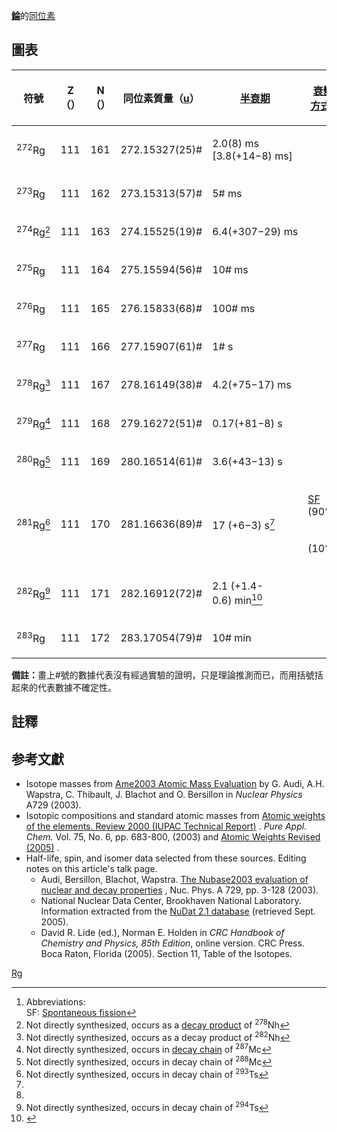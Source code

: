 {{infobox element isotopes
|infobox_name=roentgenium
|symbol=Rg
|name=錀
|isotopes=
{{infobox element isotopes/isotopes decays | mn=286 |sym=錀 | isotope_ref=<ref name=Hofmann2016>{{cite journal |last=Hofmann |first=S. |last2=Heinz |first2=S. |first3=R. |last3=Mann |first4=J. |last4=Maurer |first5=G. |last5=Münzenberg |first6=S. |last6=Antalic |first7=W. |last7=Barth |first8=H. G. |last8=Burkhard |first9=L. |last9=Dahl |first10=K. |last10=Eberhardt |first11=R. |last11=Grzywacz |first12=J. H. |last12=Hamilton |first13=R. A. |last13=Henderson |first14=J. M. |last14=Kenneally |first15=B. |last15=Kindler |first16=I. |last16=Kojouharov |first17=R. |last17=Lang |first18=B. |last18=Lommel |first19=K. |last19=Miernik |first20=D. |last20=Miller |first21=K. J. |last21=Moody |first22=K. |last22=Morita |first23=K. |last23=Nishio |first24=A. G. |last24=Popeko |first25=J. B. |last25=Roberto |first26=J. |last26=Runke |first27=K. P. |last27=Rykaczewski |first28=S. |last28=Saro |first29=C. |last29=Scheidenberger |first30=H. J. |last30=Schött |first31=D. A. |last31=Shaughnessy |first32=M. A. |last32=Stoyer |first33=P. |last33=Thörle-Popiesch |first34=K. |last34=Tinschert |first35=N. |last35=Trautmann |first36=J. |last36=Uusitalo |first37=A. V. |last37=Yeremin |date=2016 |title=Review of even element super-heavy nuclei and search for element 120 |journal=The European Physics Journal A |volume=2016 |issue=52 |doi=10.1140/epja/i2016-16180-4}}</ref> | na=[[synthetic_radioisotope|syn]] |hl=10.7 <sub>[[分鐘|分鐘]]</sub>? | dm={{衰變|α}} |de=8.63 |tsl1=meitnerium-282 |link1=䥑-282 | lang1=en |pn=282 |ps=Mt}}
{{infobox element isotopes/isotopes decays | mn=283 | sym=錀 | isotope_ref=<ref name="EXON">{{cite conference |title=Remarks on the Fission Barriers of SHN and Search for Element 120 |first1=S. |last1=Hofmann |first2=S. |last2=Heinz |first3=R. |last3=Mann |first4=J. |last4=Maurer |first5=G. |last5=Münzenberg |first6=S. |last6=Antalic |first7=W. |last7=Barth |first8=H. G. |last8=Burkhard |first9=L. |last9=Dahl |first10=K. |last10=Eberhardt |first11=R. |last11=Grzywacz |first12=J. H. |last12=Hamilton |first13=R. A. |last13=Henderson |first14=J. M. |last14=Kenneally |first15=B. |last15=Kindler |first16=I. |last16=Kojouharov |first17=R. |last17=Lang |first18=B. |last18=Lommel |first19=K. |last19=Miernik |first20=D. |last20=Miller |first21=K. J. |last21=Moody |first22=K. |last22=Morita |first23=K. |last23=Nishio |first24=A. G. |last24=Popeko |first25=J. B. |last25=Roberto |first26=J. |last26=Runke |first27=K. P. |last27=Rykaczewski |first28=S. |last28=Saro |first29=C. |last29=Schneidenberger |first30=H. J. |last30=Schött |first31=D. A. |last31=Shaughnessy |first32=M. A. |last32=Stoyer |first33=P. |last33=Thörle-Pospiech |first34=K. |last34=Tinschert |first35=N. |last35=Trautmann |first36=J. |last36=Uusitalo |first37=A. V. |last37=Yeremin |year=2016 |conference=Exotic Nuclei |editor-first1=Yu. E. |editor-last1=Peninozhkevich |editor-first2=Yu. G. |editor-last2=Sobolev |book-title=Exotic Nuclei: EXON-2016 Proceedings of the International Symposium on Exotic Nuclei |pages=155–164 |isbn=9789813226555}}</ref> | na=syn | hl=5.1 <sub>[[分鐘|分鐘]]</sub>? | dm={{衰變|SF}} |ps=-}}
{{infobox element isotopes/isotopes decays | mn=282 | sym=錀 | isotope_ref=<ref>{{cite journal|last1=Khuyagbaatar|first1=J.|last2=Yakushev|first2=A.|last3=Düllmann|first3=Ch. E.|title=<sup>48</sup>Ca+<sup>249</sup>Bk Fusion Reaction Leading to Element Z=117: Long-Lived α-Decaying <sup>270</sup>Db and Discovery of <sup>266</sup>Lr|journal=Physical Review Letters|volume=112|issue=17|pages=172501|year=2014|doi=10.1103/PhysRevLett.112.172501|url=http://journals.aps.org/prl/abstract/10.1103/PhysRevLett.112.172501|display-authors=etal|pmid=24836239|access-date=2015-11-16|archive-date=2015-11-07|archive-url=https://web.archive.org/web/20151107055606/http://journals.aps.org/prl/abstract/10.1103/PhysRevLett.112.172501|dead-url=no}}</ref> | na=syn | hl=2 <sub>[[分鐘|分鐘]]</sub> | dm={{衰變|α}} | de=9.00 | tsl1=meitnerium-278 | link1=䥑-278 | lang1=en | pn=278 | ps=Mt}}
{{infobox element isotopes/isotopes decays | mn=281 | sym=錀 | isotope_ref=<ref name=2012e117>{{Cite journal | last1 = Oganessian | first1 = Yuri Ts. | last2 = Abdullin | first2 = F. Sh. | last3 = Alexander | first3 = C. | last4 = Binder | first4 = J. | last5 = Boll | first5 = R. A. | last6 = Dmitriev | first6 = S. N. | last7 = Ezold | first7 = J. | last8 = Felker | first8 = K. | last9 = Gostic | first9 = J. M. | title = Experimental studies of the <sup>249</sup>Bk + <sup>48</sup>Ca reaction including decay properties and excitation function for isotopes of element 117, and discovery of the new isotope <sup>277</sup>Mt | doi = 10.1103/PhysRevC.87.054621 | journal = Physical Review C | publisher = American Physical Society | volume = 87 <!--| issue = 5 -->| number = 054621 | date = 2013-05-30 | bibcode = 2013PhRvC..87e4621O | displayauthors = 3}}</ref>
<ref name=Mt>{{cite journal
|last1=Oganessian |first1=Yu. Ts.
|year=2013
|title=Experimental studies of the <sup>249</sup>Bk + <sup>48</sup>Ca reaction including decay properties and excitation function for isotopes of element 117, and discovery of the new isotope <sup>277</sup>Mt
|journal=[[Physical_Review_C|Physical Review C]]
|volume=87 |issue=5 |pages=054621
|bibcode=2013PhRvC..87e4621O
|doi=10.1103/PhysRevC.87.054621
|display-authors=etal}}</ref> | na=syn | hl=17 <sub>[[秒|秒]]</sub> | dm1={{衰變|SF}} (90%) | ps1=- | dm2={{衰變|α}} (10%) | de2= | tsl2=meitnerium-277 | link2=䥑-277 | lang2=en | pn2=277 | ps2=Mt}}
{{infobox element isotopes/isotopes decays | mn=280 | sym=錀 | na=syn | hl=4 <sub>[[秒|秒]]</sub> | dm={{衰變|α}} | de=9.75 | tsl1=meitnerium-276 | link1=䥑-276 | lang1=en | pn=276 | ps=Mt}}
{{infobox element isotopes/isotopes decays | mn=279 | sym=錀 | na=syn | hl=0.1 <sub>[[秒|秒]]</sub> | dm={{衰變|α}} | de=10.37 | tsl1=meitnerium-275 | link1=䥑-275 | lang1=en | pn=275 | ps=Mt}}

|isotopes table footnote=※同位素依半衰期長度排序
|standard atomic weight=
|conventional atomic weight=
|standard atomic weight ref=
}}
'''[[錀|錀]]'''的[[同位素|同位素]]

==圖表==
{| class="wikitable" style="font-size:95%; white-space:nowrap"
! 符號
! Z（{{Subatomic particle|link=yes|Proton}}）
! N（{{Subatomic particle|link=yes|Neutron}}）
! 同位素質量（[[原子質量單位|u]]）
! [[半衰期|半衰期]]
! [[衰變方式|衰變<br>方式]]<ref group="n">Abbreviations:<br>SF: [[Spontaneous_fission|Spontaneous fission]]</ref>
! [[衰变产物|衰變<br>產物]]
! [[原子核|原子核]]<br />[[自旋|自旋]]
|-
| <sup>272</sup>Rg
| 111
| 161
| 272.15327(25)#
| 2.0(8) ms<br>[3.8(+14−8) ms]
| {{衰變|α}}
| <sup>268</sup>Mt
| 5+#,6+#
|-
| <sup>273</sup>Rg
| 111
| 162
| 273.15313(57)#
| 5# ms
|
|-
| <sup>274</sup>Rg<ref group="n">Not directly synthesized, occurs as a [[decay_product|decay product]] of <sup>278</sup>Nh</ref>
| 111
| 163
| 274.15525(19)#
| 6.4(+307−29) ms
| {{衰變|α}}
| <sup>270</sup>Mt
|
|-
| <sup>275</sup>Rg
| 111
| 164
| 275.15594(56)#
| 10# ms
|
|-
| <sup>276</sup>Rg
| 111
| 165
| 276.15833(68)#
| 100# ms
|
|-
| <sup>277</sup>Rg
| 111
| 166
| 277.15907(61)#
| 1# s
|
|-
| <sup>278</sup>Rg<ref group="n">Not directly synthesized, occurs as a decay product of <sup>282</sup>Nh</ref>
| 111
| 167
| 278.16149(38)#
| 4.2(+75−17) ms
| {{衰變|α}}
| <sup>274</sup>Mt
|
|-
| <sup>279</sup>Rg<ref group="n">Not directly synthesized, occurs in [[decay_chain|decay chain]] of <sup>287</sup>Mc</ref>
| 111
| 168
| 279.16272(51)#
| 0.17(+81−8) s
| {{衰變|α}}
| <sup>275</sup>Mt
|
|-
| <sup>280</sup>Rg<ref group="n">Not directly synthesized, occurs in decay chain of <sup>288</sup>Mc</ref>
| 111
| 169
| 280.16514(61)#
| 3.6(+43−13) s
| {{衰變|α}}
| <sup>276</sup>Mt
|
|-
|rowspan=2 |<sup>281</sup>Rg<ref group="n">Not directly synthesized, occurs in decay chain of <sup>293</sup>Ts</ref>
|rowspan=2 |111
|rowspan=2 |170
|rowspan=2 |281.16636(89)#
|rowspan=2 |17 (+6−3) s<ref name=Mt/>
| [[Spontaneous_fission|SF]] (90%)
| (various)
|rowspan=2|
|-
| {{衰變|α}} (10%)
| <sup>277</sup>Mt<ref name=Mt />
|-
| <sup>282</sup>Rg<ref group="n">Not directly synthesized, occurs in decay chain of <sup>294</sup>Ts</ref>
| 111
| 171
| 282.16912(72)#
| 2.1 (+1.4-0.6) min<ref>{{cite journal |last1=Khuyagbaatar |first1=J. |last2=Yakushev |first2=A. |last3=Düllmann |first3=Ch. E. |title=<sup>48</sup>Ca+<sup>249</sup>Bk Fusion Reaction Leading to Element Z=117: Long-Lived α-Decaying <sup>270</sup>Db and Discovery of <sup>266</sup>Lr |journal=Physical Review Letters |volume=112 |issue=17 |pages=172501 |year=2014 |doi=10.1103/PhysRevLett.112.172501 |url=http://journals.aps.org/prl/abstract/10.1103/PhysRevLett.112.172501 |display-authors=etal |access-date=2015-11-16 |archive-date=2015-11-07 |archive-url=https://web.archive.org/web/20151107055606/http://journals.aps.org/prl/abstract/10.1103/PhysRevLett.112.172501 |dead-url=no }}</ref>
| {{衰變|α}}
| <sup>278</sup>Mt
|
|-
| <sup>283</sup>Rg
| 111
| 172
| 283.17054(79)#
| 10# min
|
|}

'''備註：'''畫上#號的數據代表沒有經過實驗的證明，只是理論推測而已，而用括號括起來的代表數據不確定性。
{{Isotope box | 這一個= 錀的同位素 | 前一個= 鐽的同位素 |下一個= 鎶的同位素 }}

== 註釋 ==
<references group="n"/>
== 参考文獻 ==
{{Reflist}}
* Isotope masses from [https://web.archive.org/web/20080923134436/http://www.nndc.bnl.gov/amdc/index.html Ame2003 Atomic Mass Evaluation] by G. Audi, A.H. Wapstra, C. Thibault, J. Blachot and O. Bersillon in ''Nuclear Physics'' A729 (2003).
* Isotopic compositions and standard atomic masses from [http://www.iupac.org/publications/pac/2003/7506/7506x0683.html Atomic weights of the elements. Review 2000 (IUPAC Technical Report)] {{Wayback|url=http://www.iupac.org/publications/pac/2003/7506/7506x0683.html |date=20110324090740 }}. ''Pure Appl. Chem.'' Vol. 75, No. 6, pp. 683-800, (2003) and [http://www.iupac.org/news/archives/2005/atomic-weights_revised05.html Atomic Weights Revised (2005)] {{Wayback|url=http://www.iupac.org/news/archives/2005/atomic-weights_revised05.html |date=20080305062433 }}.
* Half-life, spin, and isomer data selected from these sources. Editing notes on this article's talk page.
** Audi, Bersillon, Blachot, Wapstra. [http://amdc.in2p3.fr/web/nubase_en.html The Nubase2003 evaluation of nuclear and decay properties] {{Wayback|url=http://amdc.in2p3.fr/web/nubase_en.html |date=20110716114059 }}, Nuc. Phys. A 729, pp. 3-128 (2003).
** National Nuclear Data Center, Brookhaven National Laboratory. Information extracted from the [http://www.nndc.bnl.gov/nudat2/ NuDat 2.1 database] {{Wayback|url=http://www.nndc.bnl.gov/nudat2/ |date=20171230031930 }} (retrieved Sept. 2005).
** David R. Lide (ed.), Norman E. Holden in ''CRC Handbook of Chemistry and Physics, 85th Edition'', online version. CRC Press. Boca Raton, Florida (2005). Section 11, Table of the Isotopes.

{{Isotope nav}}

[[Category:各元素同位素列表|Rg]]